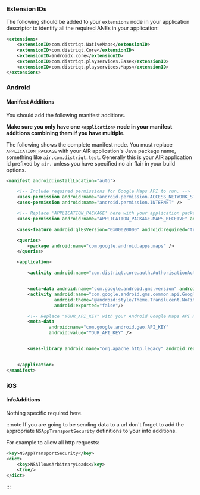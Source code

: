 
### Extension IDs

The following should be added to your `extensions` node in your application descriptor to identify all the required ANEs in your application:

```xml
<extensions>
    <extensionID>com.distriqt.NativeMaps</extensionID>
    <extensionID>com.distriqt.Core</extensionID>
    <extensionID>androidx.core</extensionID>
    <extensionID>com.distriqt.playservices.Base</extensionID>
    <extensionID>com.distriqt.playservices.Maps</extensionID>
</extensions>
```



### Android

#### Manifest Additions

You should add the following manifest additions. 

**Make sure you only have one `<application>` node in your manifest additions combining them if you have multiple.**

The following shows the complete manifest node. You must replace `APPLICATION_PACKAGE` with your 
AIR application's Java package name, something like `air.com.distriqt.test`.
Generally this is your AIR application id prefixed by `air.` unless you have specified no air flair in your build options.


```xml
<manifest android:installLocation="auto">

	<!-- Include required permissions for Google Maps API to run. -->
    <uses-permission android:name="android.permission.ACCESS_NETWORK_STATE" />
    <uses-permission android:name="android.permission.INTERNET" />

	<!-- Replace 'APPLICATION_PACKAGE' here with your application package eg: 'air.your.app.id'  -->
    <uses-permission android:name="APPLICATION_PACKAGE.MAPS_RECEIVE" android:protectionLevel="signature"/>

    <uses-feature android:glEsVersion="0x00020000" android:required="true"/>

	<queries>
        <package android:name="com.google.android.apps.maps" />
    </queries>

	<application>

        <activity android:name="com.distriqt.core.auth.AuthorisationActivity" android:theme="@android:style/Theme.Translucent.NoTitleBar" android:exported="false" />


		<meta-data android:name="com.google.android.gms.version" android:value="@integer/google_play_services_version" />
		<activity android:name="com.google.android.gms.common.api.GoogleApiActivity"
                  android:theme="@android:style/Theme.Translucent.NoTitleBar"
                  android:exported="false"/>

		<!-- Replace "YOUR_API_KEY" with your Android Google Maps API Key -->
		<meta-data 
				android:name="com.google.android.geo.API_KEY" 
				android:value="YOUR_API_KEY" />


        <uses-library android:name="org.apache.http.legacy" android:required="false" />


	</application>
</manifest>
```



### iOS

#### InfoAdditions

Nothing specific required here.

:::note
If you are going to be sending data to a url don't forget to add the appropriate `NSAppTransportSecurity` definitions to your info additions.

For example to allow all http requests:

```xml
<key>NSAppTransportSecurity</key>
<dict>
	<key>NSAllowsArbitraryLoads</key>
	<true/>
</dict>
```

:::

